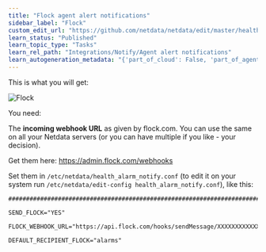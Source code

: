 ```yaml
---
title: "Flock agent alert notifications"
sidebar_label: "Flock"
custom_edit_url: "https://github.com/netdata/netdata/edit/master/health/notifications/flock/README.md"
learn_status: "Published"
learn_topic_type: "Tasks"
learn_rel_path: "Integrations/Notify/Agent alert notifications"
learn_autogeneration_metadata: "{'part_of_cloud': False, 'part_of_agent': True}"
---
```



This is what you will get:

![Flock](https://i.imgur.com/ok9bRzw.png)

You need:

The **incoming webhook URL** as given by flock.com. 
You can use the same on all your Netdata servers (or you can have multiple if you like - your decision).

Get them here: <https://admin.flock.com/webhooks>

Set them in `/etc/netdata/health_alarm_notify.conf` (to edit it on your system run `/etc/netdata/edit-config health_alarm_notify.conf`), like this:

```
###############################################################################

SEND_FLOCK="YES"

FLOCK_WEBHOOK_URL="https://api.flock.com/hooks/sendMessage/XXXXXXXXXXXXXXXXXXXXXXXXXXXXXXX"

DEFAULT_RECIPIENT_FLOCK="alarms"
```


